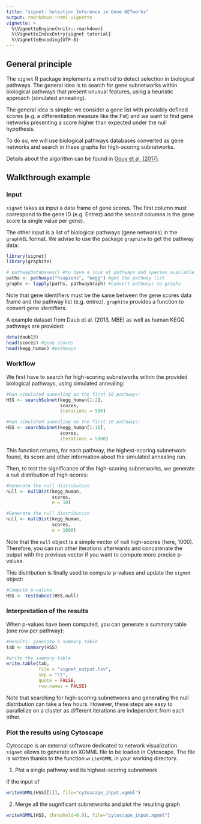 ```yaml
---
title: "signet: Selection Inference in Gene NETworks"
output: rmarkdown::html_vignette
vignette: >
  %\VignetteEngine{knitr::rmarkdown}
  %\VignetteIndexEntry{signet tutorial}
  %\VignetteEncoding{UTF-8}
---
```


## General principle

The `signet` R package implements a method to detect selection in biological 
pathways. The general idea is to search for gene subnetworks within biological 
pathways that present unusual features, using a heuristic approach 
(simulated annealing).

The general idea is simple: we consider a gene list with prealably defined
scores (e.g. a differentiation measure like the Fst) and we want to find
gene networks presenting a score higher than expected under the null hypothesis.

To do so, we will use biological pathways databases converted as gene networks
and search in these graphs for high-scoring subnetworks.

Details about the algorithm can be found in
<a href="https://doi.org/10.1093/nar/gkx626">Gouy et al. (2017)</a>.

## Walkthrough example

### Input

`signet` takes as input a data frame of gene scores. The first column must
correspond to the gene ID (e.g. Entrez) and the second columns is the gene 
score (a single value per gene).

The other input is a list of biological pathways (gene networks) in the
`graphNEL` format. We advise to use the package `graphite` to get the
pathway data:

```r
library(signet)
library(graphite)

# pathwayDatabases() #to have a look at pathways and species available
paths <- pathways("hsapiens", "kegg") #get the pathway list
graphs <- lapply(paths, pathwayGraph) #convert pathways to graphs
```

Note that gene identifiers must be the same between the gene scores data frame
and the pathway list (e.g. entrez). `graphite` provides a function to convert
gene identifiers.

A example dataset from Daub et al. (2013, MBE) as well as human KEGG 
pathways are provided:

```r
data(daub13)
head(scores) #gene scores
head(kegg_human) #pathways
```

### Workflow

We first have to search for high-scoring subnetworks within the
provided biological pathways, using simulated annealing:

```r
#Run simulated annealing on the first 10 pathways:
HSS <- searchSubnet(kegg_human[1:2],
                    scores,
                    iterations = 500)
```
```r
#Run simulated annealing on the first 10 pathways:
HSS <- searchSubnet(kegg_human[1:10],
                    scores,
                    iterations = 5000)
```

This function returns, for each pathway, the highest-scoring subnetwork found,
its score and other information about the simulated annealing run.

Then, to test the significance of the high-scoring subnetworks, we
generate a null distribution of high-scores:

```r
#Generate the null distribution
null <- nullDist(kegg_human,
                 scores,
                 n = 10)
```
```r
#Generate the null distribution
null <- nullDist(kegg_human,
                 scores,
                 n = 1000)
```

Note that the `null` object is a simple vector of null high-scores (here, 1000).
Therefore, you can run other iterations afterwards and concatenate the output
with the previous vector if you want to compute more precise p-values.

This distribution is finally used to compute p-values and update the
`signet` object:

```r
#Compute p-values
HSS <- testSubnet(HSS,null)
```

### Interpretation of the results

When p-values have been computed, you can generate a summary table
(one row per pathway):

```r
#Results: generate a summary table
tab <- summary(HSS)

#write the summary table
write.table(tab,
            file = "signet_output.tsv",
            sep = "\t",
            quote = FALSE,
            row.names = FALSE)

```

Note that searching for high-scoring subnetworks and generating the null
distribution can take a few hours. However, these steps are easy
to parallelize on a cluster as different iterations are independent from each
other.

### Plot the results using Cytoscape

Cytoscape is an external software dedicated to network visualization.
`signet` allows to generate an XGMML file to be loaded in Cytoscape. The file
is written thanks to the function `writeXGMML` in your working directory.

1. Plot a single pathway and its highest-scoring subnetwork

If the input of
```r
writeXGMML(HSS[[1]], file="cytoscape_input.xgmml")
```

2. Merge all the sugnificant subnetworks and plot the resulting graph

```r
writeXGMML(HSS, threshold=0.01, file="cytoscape_input.xgmml")
```
